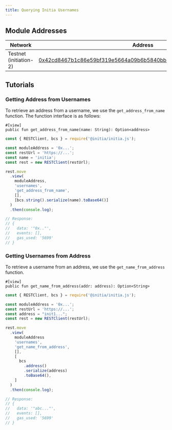 ```yaml
---
title: Querying Initia Usernames
---
```


## Module Addresses

| Network           | Address |
| ----------------- | ------- |
| Testnet (initiation-2) | [0x42cd8467b1c86e59bf319e5664a09b6b5840bb3fac64f5ce690b5041c530565a](https://scan.testnet.initia.xyz/initiation-2/modules/0x42cd8467b1c86e59bf319e5664a09b6b5840bb3fac64f5ce690b5041c530565a/usernames) |

## Tutorials

### Getting Address from Usernames

To retrieve an address from a username, we use the `get_address_from_name` function. The function interface is as follows:

```move
#[view]
public fun get_address_from_name(name: String): Option<address>
```

```js InitiaJS
const { RESTClient, bcs } = require('@initia/initia.js');

const moduleAddress = '0x...';
const restUrl = 'https://...';
const name = 'initia';
const rest = new RESTClient(restUrl);

rest.move
  .view(
    moduleAddress,
    'usernames',
    'get_address_from_name',
    [],
    [bcs.string().serialize(name).toBase64()]
  )
  .then(console.log);

// Response:
// {
//   data: '"0x.."',
//   events: [],
//   gas_used: '5699'
// }
```

### Getting Usernames from Address

To retrieve a username from an address, we use the `get_name_from_address` function.

```move
#[view]
public fun get_name_from_address(addr: address): Option<String>
```

```js InitiaJS
const { RESTClient, bcs } = require('@initia/initia.js');

const moduleAddress = '0x...';
const restUrl = 'https://...';
const address = "init1...";
const rest = new RESTClient(restUrl);

rest.move
  .view(
    moduleAddress
    'usernames',
    'get_name_from_address',
    [],
    [
      bcs
        .address()
        .serialize(address)
        .toBase64(),
    ]
  )
  .then(console.log);

// Response:
// {
//   data: '"abc..."',
//   events: [],
//   gas_used: '5699'
// }
```
